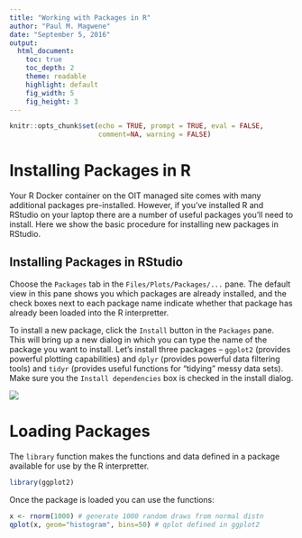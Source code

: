 ```yaml
---
title: "Working with Packages in R"
author: "Paul M. Magwene"
date: "September 5, 2016"
output:
  html_document:
    toc: true
    toc_depth: 2
    theme: readable
    highlight: default  
    fig_width: 5
    fig_height: 3    
---
```

  
```r
knitr::opts_chunk$set(echo = TRUE, prompt = TRUE, eval = FALSE, 
                      comment=NA, warning = FALSE)
```
  
# Installing Packages in R
  
Your R Docker container on the OIT managed site comes with many additional
packages pre-installed.  However, if you've installed R and RStudio on
your laptop there are a number of useful packages you'll need to install. 
Here we show the basic procedure for installing new packages in RStudio.

## Installing Packages in RStudio

Choose the `Packages` tab in the `Files/Plots/Packages/...` pane. The default 
view in this pane shows you which packages are already installed, and the
check boxes next to each package name indicate whether that package has already
been loaded into the R interpretter.

To install a new package, click the `Install` button in the `Packages` pane.  
This will bring up a new dialog in which you can type the name of the package 
you want to install.  Let's install three packages -- `ggplot2` (provides
powerful plotting capabilities) and `dplyr` (provides powerful data filtering
tools) and `tidyr` (provides useful functions for "tidying" messy data sets). 
Make sure you  the `Install dependencies` box is checked in the install
dialog.

![](install-dialog.png)

# Loading Packages

The `library` function makes the functions and data defined in a package 
available for use by the R interpretter.

```r
library(ggplot2)
```

Once the package is loaded you can use the functions:

```r
x <- rnorm(1000) # generate 1000 random draws from normal distn
qplot(x, geom="histogram", bins=50) # qplot defined in ggplot2
```
